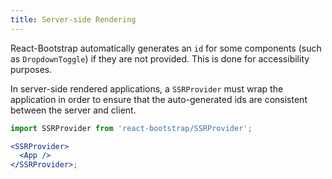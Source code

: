 ```yaml
---
title: Server-side Rendering
---
```


React-Bootstrap automatically generates an `id` for some
components (such as `DropdownToggle`) if they are not provided.
This is done for accessibility purposes.

In server-side rendered applications, a `SSRProvider` must wrap
the application in order to ensure that the auto-generated ids
are consistent between the server and client.

```jsx
import SSRProvider from 'react-bootstrap/SSRProvider';

<SSRProvider>
  <App />
</SSRProvider>;
```
